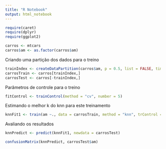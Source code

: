 ```yaml
---
title: "R Notebook"
output: html_notebook
---
```


```r
require(caret)
require(dplyr)
require(ggplot2)

carros <- mtcars
carros$am <- as.factor(carros$am)
```

Criando uma partição dos dados para o treino
```r
trainIndex <- createDataPartition(carros$am, p = 0.5, list = FALSE, times = 1)
carrosTrain <- carros[trainIndex,]
carrosTest <- carros[-trainIndex,]

```

Parâmetros de controle para o treino
```r
fitControl <- trainControl(method = "cv", number = 5)
```

Estimando o melhor k do knn para este treinamento
```r
knnFit1 <- train(am ~., data = carrosTrain, method = "knn", trControl = fitControl, preProcess = c("center", "scale"))

```

Avaliando os resultados
```r
knnPredict <- predict(knnFit1, newdata = carrosTest)

confusionMatrix(knnPredict, carrosTest$am)

```

